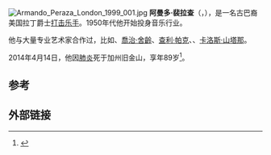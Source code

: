 [[Image:Armando_Peraza_London_1999_001.jpg|right]]
'''阿曼多·裴拉查'''（{{lang-es|'''Armando Peraza'''}}，{{bd|1924年|5月30日|2014年|4月14日|catIdx=Peraza}}），是一名古巴裔美国拉丁爵士[[打击乐手|打击乐手]]。1950年代他开始投身音乐行业。

他与大量专业艺术家合作过，比如{{link-en|佩雷斯·普拉多|Perez Prado}}、[[喬治·舍齡|喬治·舍齡]]、[[查利·帕克|查利·帕克]]、{{link-en|卡尔·特亚得|Cal Tjader}}、[[卡洛斯·山塔那|卡洛斯·山塔那]]。

2014年4月14日，他因[[肺炎|肺炎]]死于加州旧金山，享年89岁<ref>{{cite web|url=http://www.lpmusic.com/lpnews/2014/04/legendary-percussionist-armando-peraza-passes-away-at-age-89/|title=Legendary percussionist, Armando Peraza, passes away at age 89|publisher=lpmusic.com|accessdate=April 16, 2014|deadurl=yes|archiveurl=https://web.archive.org/web/20140416191304/http://www.lpmusic.com/lpnews/2014/04/legendary-percussionist-armando-peraza-passes-away-at-age-89/|archivedate=2014-04-16}}</ref>。

==参考==
{{reflist}}

==外部链接==
{{commonscat-inline}}

{{Authority control}}
{{DEFAULTSORT:Peraza, Armando}}